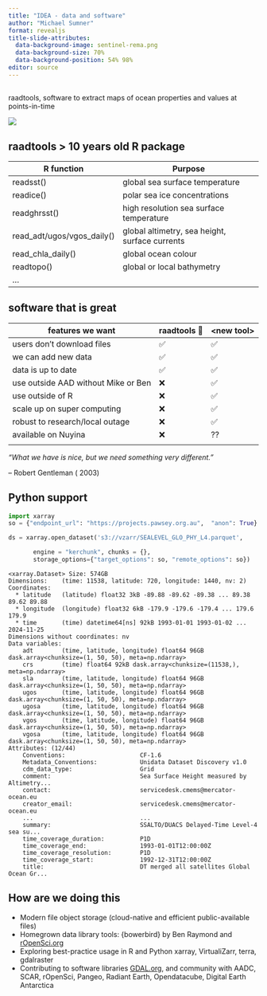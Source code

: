 ```yaml
---
title: "IDEA - data and software"
author: "Michael Sumner"
format: revealjs
title-slide-attributes: 
  data-background-image: sentinel-rema.png
  data-background-size: 70%
  data-background-position: 54% 98%
editor: source
---
```



##

raadtools, software to extract maps of ocean properties and values at points-in-time

![](raadtools_map_tseries.png){fig-align="center"}

## raadtools \> 10 years old R package   {.smaller}

| R function                 | Purpose                                        |
|---------------------------|---------------------------------------------|
| readsst()                  | global sea surface temperature                 |
| readice()                  | polar sea ice concentrations                   |
| readghrsst()               | high resolution sea surface temperature        |
| read_adt/ugos/vgos_daily() | global altimetry, sea height, surface currents |
| read_chla_daily()          | global ocean colour                            |
| readtopo()                 | global or local bathymetry                     |
| ...                        |                                                |



      
## software that is great   {.smaller}

| features we want                    | raadtools 🤔 | \<new tool\> |
|-------------------------------------|--------------|--------------|
| users don't download files          | ✅           | ✅           |
| we can add new data                 | ✅           | ✅           |
| data is up to date                  | ✅           | ✅           |
| use outside AAD without Mike or Ben | ❌           | ✅           |
| use outside of R                    | ❌           | ✅           |
| scale up on super computing         | ❌           | ✅           |
| robust to research/local outage     | ❌           | ✅           |
| available on Nuyina                 | ❌           | ??           |
||||




*"What we have is nice, but we need something very different."*

   -- Robert Gentleman ( 2003)
   
   
## Python support {.smaller}

```python        
import xarray
so = {"endpoint_url": "https://projects.pawsey.org.au",  "anon": True}

ds = xarray.open_dataset('s3://vzarr/SEALEVEL_GLO_PHY_L4.parquet', 

       engine = "kerchunk", chunks = {}, 
       storage_options={"target_options": so, "remote_options": so})
```
```
<xarray.Dataset> Size: 574GB
Dimensions:    (time: 11538, latitude: 720, longitude: 1440, nv: 2)
Coordinates:
  * latitude   (latitude) float32 3kB -89.88 -89.62 -89.38 ... 89.38 89.62 89.88
  * longitude  (longitude) float32 6kB -179.9 -179.6 -179.4 ... 179.6 179.9
  * time       (time) datetime64[ns] 92kB 1993-01-01 1993-01-02 ... 2024-11-25
Dimensions without coordinates: nv
Data variables:
    adt        (time, latitude, longitude) float64 96GB dask.array<chunksize=(1, 50, 50), meta=np.ndarray>
    crs        (time) float64 92kB dask.array<chunksize=(11538,), meta=np.ndarray>
    sla        (time, latitude, longitude) float64 96GB dask.array<chunksize=(1, 50, 50), meta=np.ndarray>
    ugos       (time, latitude, longitude) float64 96GB dask.array<chunksize=(1, 50, 50), meta=np.ndarray>
    ugosa      (time, latitude, longitude) float64 96GB dask.array<chunksize=(1, 50, 50), meta=np.ndarray>
    vgos       (time, latitude, longitude) float64 96GB dask.array<chunksize=(1, 50, 50), meta=np.ndarray>
    vgosa      (time, latitude, longitude) float64 96GB dask.array<chunksize=(1, 50, 50), meta=np.ndarray>
Attributes: (12/44)
    Conventions:                     CF-1.6
    Metadata_Conventions:            Unidata Dataset Discovery v1.0
    cdm_data_type:                   Grid
    comment:                         Sea Surface Height measured by Altimetry...
    contact:                         servicedesk.cmems@mercator-ocean.eu
    creator_email:                   servicedesk.cmems@mercator-ocean.eu
    ...                              ...
    summary:                         SSALTO/DUACS Delayed-Time Level-4 sea su...
    time_coverage_duration:          P1D
    time_coverage_end:               1993-01-01T12:00:00Z
    time_coverage_resolution:        P1D
    time_coverage_start:             1992-12-31T12:00:00Z
    title:                           DT merged all satellites Global Ocean Gr...
```

## How are we doing this

-   Modern file object storage (cloud-native and efficient public-available files)
-   Homegrown data library tools: {bowerbird} by Ben Raymond and [rOpenSci.org](https://ropensci.org/)
-   Exploring best-practice usage in R and Python xarray, VirtualiZarr, terra, gdalraster
-   Contributing to software libraries [GDAL.org](https://gdal.org/), and community with AADC, SCAR, rOpenSci, Pangeo, Radiant Earth, Opendatacube, Digital Earth Antarctica
